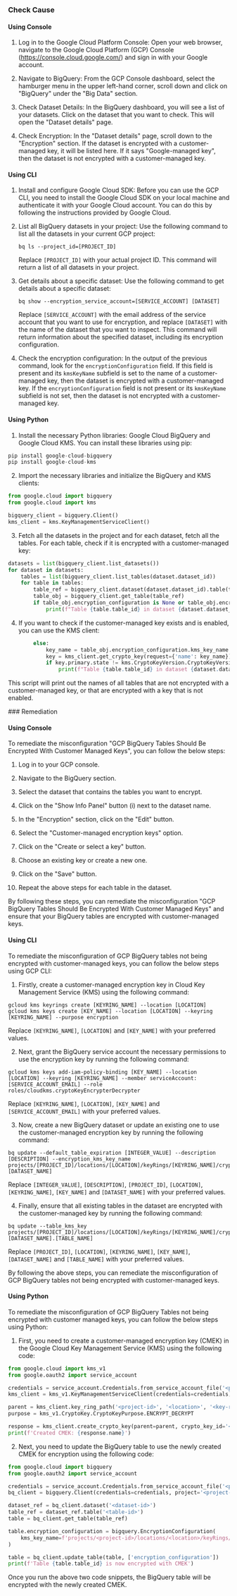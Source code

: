 

<Tabs><Tab title='Cause'>
### Check Cause

#### Using Console

1. Log in to the Google Cloud Platform Console: Open your web browser, navigate to the Google Cloud Platform (GCP) Console (https://console.cloud.google.com/) and sign in with your Google account.

2. Navigate to BigQuery: From the GCP Console dashboard, select the hamburger menu in the upper left-hand corner, scroll down and click on "BigQuery" under the "Big Data" section.

3. Check Dataset Details: In the BigQuery dashboard, you will see a list of your datasets. Click on the dataset that you want to check. This will open the "Dataset details" page.

4. Check Encryption: In the "Dataset details" page, scroll down to the "Encryption" section. If the dataset is encrypted with a customer-managed key, it will be listed here. If it says "Google-managed key", then the dataset is not encrypted with a customer-managed key.

#### Using CLI

1. Install and configure Google Cloud SDK: Before you can use the GCP CLI, you need to install the Google Cloud SDK on your local machine and authenticate it with your Google Cloud account. You can do this by following the instructions provided by Google Cloud.

2. List all BigQuery datasets in your project: Use the following command to list all the datasets in your current GCP project:

   ```
   bq ls --project_id=[PROJECT_ID]
   ```

   Replace `[PROJECT_ID]` with your actual project ID. This command will return a list of all datasets in your project.

3. Get details about a specific dataset: Use the following command to get details about a specific dataset:

   ```
   bq show --encryption_service_account=[SERVICE_ACCOUNT] [DATASET]
   ```

   Replace `[SERVICE_ACCOUNT]` with the email address of the service account that you want to use for encryption, and replace `[DATASET]` with the name of the dataset that you want to inspect. This command will return information about the specified dataset, including its encryption configuration.

4. Check the encryption configuration: In the output of the previous command, look for the `encryptionConfiguration` field. If this field is present and its `kmsKeyName` subfield is set to the name of a customer-managed key, then the dataset is encrypted with a customer-managed key. If the `encryptionConfiguration` field is not present or its `kmsKeyName` subfield is not set, then the dataset is not encrypted with a customer-managed key.

#### Using Python

1. Install the necessary Python libraries: Google Cloud BigQuery and Google Cloud KMS. You can install these libraries using pip:

```python
pip install google-cloud-bigquery
pip install google-cloud-kms
```

2. Import the necessary libraries and initialize the BigQuery and KMS clients:

```python
from google.cloud import bigquery
from google.cloud import kms

bigquery_client = bigquery.Client()
kms_client = kms.KeyManagementServiceClient()
```

3. Fetch all the datasets in the project and for each dataset, fetch all the tables. For each table, check if it is encrypted with a customer-managed key:

```python
datasets = list(bigquery_client.list_datasets())
for dataset in datasets:
    tables = list(bigquery_client.list_tables(dataset.dataset_id))
    for table in tables:
        table_ref = bigquery_client.dataset(dataset.dataset_id).table(table.table_id)
        table_obj = bigquery_client.get_table(table_ref)
        if table_obj.encryption_configuration is None or table_obj.encryption_configuration.kms_key_name is None:
            print(f"Table {table.table_id} in dataset {dataset.dataset_id} is not encrypted with a customer-managed key.")
```

4. If you want to check if the customer-managed key exists and is enabled, you can use the KMS client:

```python
        else:
            key_name = table_obj.encryption_configuration.kms_key_name
            key = kms_client.get_crypto_key(request={'name': key_name})
            if key.primary.state != kms.CryptoKeyVersion.CryptoKeyVersionState.ENABLED:
                print(f"Table {table.table_id} in dataset {dataset.dataset_id} is encrypted with a customer-managed key, but the key is not enabled.")
```

This script will print out the names of all tables that are not encrypted with a customer-managed key, or that are encrypted with a key that is not enabled.

</Tab>

<Tab title='Remediation'>
### Remediation

#### Using Console

To remediate the misconfiguration "GCP BigQuery Tables Should Be Encrypted With Customer Managed Keys", you can follow the below steps:

1. Log in to your GCP console.

2. Navigate to the BigQuery section.

3. Select the dataset that contains the tables you want to encrypt.

4. Click on the "Show Info Panel" button (i) next to the dataset name.

5. In the "Encryption" section, click on the "Edit" button.

6. Select the "Customer-managed encryption keys" option.

7. Click on the "Create or select a key" button.

8. Choose an existing key or create a new one.

9. Click on the "Save" button.

10. Repeat the above steps for each table in the dataset.

By following these steps, you can remediate the misconfiguration "GCP BigQuery Tables Should Be Encrypted With Customer Managed Keys" and ensure that your BigQuery tables are encrypted with customer-managed keys.

#### Using CLI

To remediate the misconfiguration of GCP BigQuery tables not being encrypted with customer-managed keys, you can follow the below steps using GCP CLI:

1. Firstly, create a customer-managed encryption key in Cloud Key Management Service (KMS) using the following command:

```
gcloud kms keyrings create [KEYRING_NAME] --location [LOCATION]
gcloud kms keys create [KEY_NAME] --location [LOCATION] --keyring [KEYRING_NAME] --purpose encryption
```

Replace `[KEYRING_NAME]`, `[LOCATION]` and `[KEY_NAME]` with your preferred values.

2. Next, grant the BigQuery service account the necessary permissions to use the encryption key by running the following command:

```
gcloud kms keys add-iam-policy-binding [KEY_NAME] --location [LOCATION] --keyring [KEYRING_NAME] --member serviceAccount:[SERVICE_ACCOUNT_EMAIL] --role roles/cloudkms.cryptoKeyEncrypterDecrypter
```

Replace `[KEYRING_NAME]`, `[LOCATION]`, `[KEY_NAME]` and `[SERVICE_ACCOUNT_EMAIL]` with your preferred values.

3. Now, create a new BigQuery dataset or update an existing one to use the customer-managed encryption key by running the following command:

```
bq update --default_table_expiration [INTEGER_VALUE] --description [DESCRIPTION] --encryption_kms_key_name projects/[PROJECT_ID]/locations/[LOCATION]/keyRings/[KEYRING_NAME]/cryptoKeys/[KEY_NAME] [DATASET_NAME]
```

Replace `[INTEGER_VALUE]`, `[DESCRIPTION]`, `[PROJECT_ID]`, `[LOCATION]`, `[KEYRING_NAME]`, `[KEY_NAME]` and `[DATASET_NAME]` with your preferred values.

4. Finally, ensure that all existing tables in the dataset are encrypted with the customer-managed key by running the following command:

```
bq update --table_kms_key projects/[PROJECT_ID]/locations/[LOCATION]/keyRings/[KEYRING_NAME]/cryptoKeys/[KEY_NAME] [DATASET_NAME].[TABLE_NAME]
```

Replace `[PROJECT_ID]`, `[LOCATION]`, `[KEYRING_NAME]`, `[KEY_NAME]`, `[DATASET_NAME]` and `[TABLE_NAME]` with your preferred values.

By following the above steps, you can remediate the misconfiguration of GCP BigQuery tables not being encrypted with customer-managed keys.

#### Using Python

To remediate the misconfiguration of GCP BigQuery Tables not being encrypted with customer managed keys, you can follow the below steps using Python:

1. First, you need to create a customer-managed encryption key (CMEK) in the Google Cloud Key Management Service (KMS) using the following code:

```python
from google.cloud import kms_v1
from google.oauth2 import service_account

credentials = service_account.Credentials.from_service_account_file('<path-to-service-account-key-file>')
kms_client = kms_v1.KeyManagementServiceClient(credentials=credentials)

parent = kms_client.key_ring_path('<project-id>', '<location>', '<key-ring>')
purpose = kms_v1.CryptoKey.CryptoKeyPurpose.ENCRYPT_DECRYPT

response = kms_client.create_crypto_key(parent=parent, crypto_key_id='<key-id>', crypto_key={'purpose': purpose})
print(f'Created CMEK: {response.name}')
```

2. Next, you need to update the BigQuery table to use the newly created CMEK for encryption using the following code:

```python
from google.cloud import bigquery
from google.oauth2 import service_account

credentials = service_account.Credentials.from_service_account_file('<path-to-service-account-key-file>')
bq_client = bigquery.Client(credentials=credentials, project='<project-id>')

dataset_ref = bq_client.dataset('<dataset-id>')
table_ref = dataset_ref.table('<table-id>')
table = bq_client.get_table(table_ref)

table.encryption_configuration = bigquery.EncryptionConfiguration(
    kms_key_name=f'projects/<project-id>/locations/<location>/keyRings/<key-ring>/cryptoKeys/<key-id>'
)

table = bq_client.update_table(table, ['encryption_configuration'])
print(f'Table {table.table_id} is now encrypted with CMEK')
```

Once you run the above two code snippets, the BigQuery table will be encrypted with the newly created CMEK.


</Tab>
</Tabs>
